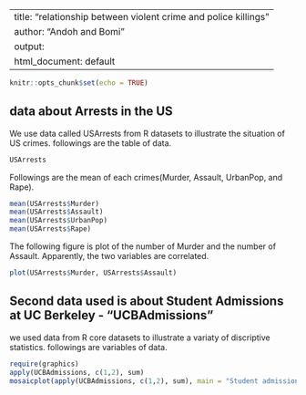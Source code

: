 
---
title: "relationship between violent crime and police killings"
author: "Andoh and Bomi"
output:
  html_document: default
---

```r
knitr::opts_chunk$set(echo = TRUE)
```

## data about Arrests in the US

We use data called USArrests from R datasets to illustrate the situation of US crimes.
followings are the table of data.

```r
USArrests
```

Followings are the mean of each crimes(Murder, Assault, UrbanPop, and Rape).
```r
mean(USArrests$Murder)
mean(USArrests$Assault)
mean(USArrests$UrbanPop)
mean(USArrests$Rape)
```

The following figure is plot of the number of Murder and the number of Assault.
Apparently, the two variables are correlated.
```r
plot(USArrests$Murder, USArrests$Assault)
```

## Second data used is about Student Admissions at UC Berkeley - "UCBAdmissions"
we used data from R core datasets to illustrate a variaty of discriptive statistics.
followings are variables of data.

```r
require(graphics)
apply(UCBAdmissions, c(1,2), sum)
mosaicplot(apply(UCBAdmissions, c(1,2), sum), main = "Student admissions at UC Berkeley")
```

